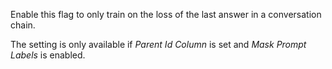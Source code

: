 Enable this flag to only train on the loss of the last answer in a conversation chain. 

The setting is only available if *Parent Id Column* is set and *Mask Prompt Labels* is enabled.
